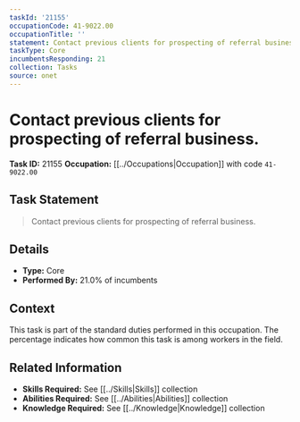 ```yaml
---
taskId: '21155'
occupationCode: 41-9022.00
occupationTitle: ''
statement: Contact previous clients for prospecting of referral business.
taskType: Core
incumbentsResponding: 21
collection: Tasks
source: onet
---
```

# Contact previous clients for prospecting of referral business.

**Task ID:** 21155
**Occupation:** [[../Occupations|Occupation]] with code `41-9022.00`

## Task Statement

> Contact previous clients for prospecting of referral business.

## Details

- **Type:** Core
- **Performed By:** 21.0% of incumbents

## Context

This task is part of the standard duties performed in this occupation. The percentage indicates how common this task is among workers in the field.

## Related Information

- **Skills Required:** See [[../Skills|Skills]] collection
- **Abilities Required:** See [[../Abilities|Abilities]] collection
- **Knowledge Required:** See [[../Knowledge|Knowledge]] collection

